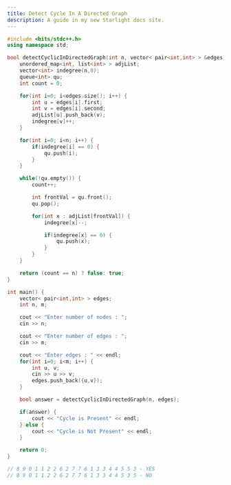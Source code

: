 ```yaml
---
title: Detect Cycle In A Directed Graph
description: A guide in my new Starlight docs site.
---
```


```c++
#include <bits/stdc++.h>
using namespace std;

bool detectCyclicInDirectedGraph(int n, vector< pair<int,int> > &edges) {
    unordered_map<int, list<int> > adjList;
    vector<int> indegree(n,0);
    queue<int> qu;
    int count = 0;

    for(int i=0; i<edges.size(); i++) {
        int u = edges[i].first;
        int v = edges[i].second;
        adjList[u].push_back(v);
        indegree[v]++;
    }

    for(int i=0; i<n; i++) {
        if(indegree[i] == 0) {
            qu.push(i);
        }
    }

    while(!qu.empty()) {
        count++;

        int frontVal = qu.front();
        qu.pop();

        for(int x : adjList[frontVal]) {
            indegree[x]--;

            if(indegree[x] == 0) {
                qu.push(x);
            }
        }
    }

    return (count == n) ? false: true;
}

int main() {
    vector< pair<int,int> > edges;
    int n, m;

    cout << "Enter number of nodes : ";
    cin >> n;

    cout << "Enter number of edges : ";
    cin >> m;

    cout << "Enter edges : " << endl;
    for(int i=0; i<m; i++) {
        int u, v;
        cin >> u >> v;
        edges.push_back({u,v});
    }

    bool answer = detectCyclicInDirectedGraph(n, edges);

    if(answer) {
        cout << "Cycle is Present" << endl;
    } else {
        cout << "Cycle is Not Present" << endl;
    }

    return 0;
}

// 8 9 0 1 1 2 2 6 2 7 7 6 1 3 3 4 4 5 5 3 - YES
// 8 9 0 1 1 2 2 6 2 7 7 6 1 3 3 4 4 5 3 5 - NO
```
